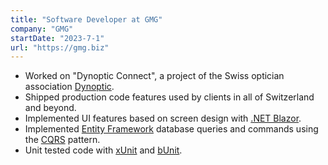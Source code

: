```yaml
---
title: "Software Developer at GMG"
company: "GMG"
startDate: "2023-7-1"
url: "https://gmg.biz"
---
```


- Worked on "Dynoptic Connect", a project of the Swiss optician association [Dynoptic](https://dynoptic.ch).
- Shipped production code features used by clients in all of Switzerland and beyond.
- Implemented UI features based on screen design with [.NET Blazor](https://dotnet.microsoft.com/en-us/apps/aspnet/web-apps/blazor).
- Implemented [Entity Framework](https://learn.microsoft.com/en-us/ef/) database queries and commands using the [CQRS](https://de.wikipedia.org/wiki/Command-Query-Responsibility-Segregation) pattern.
- Unit tested code with [xUnit](https://xunit.net) and [bUnit](https://bunit.dev/).
